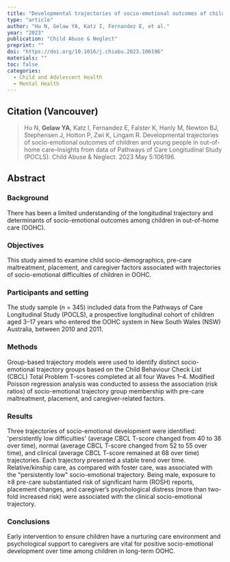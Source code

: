 ```yaml
---
title: "Developmental trajectories of socio-emotional outcomes of children and young people in out-of-home care–Insights from data of Pathways of Care Longitudinal Study (POCLS)"
type: "article"
author: "Hu N, Gelaw YA, Katz I, Fernandez E, et al."
year: "2023"
publication: "Child Abuse & Neglect"
preprint: ""
doi: "https://doi.org/10.1016/j.chiabu.2023.106196"
materials: ""
toc: false
categories:
  - Child and Adolescent Health
  - Mental Health
---
```


## Citation (Vancouver)

> Hu N, **Gelaw YA**, Katz I, Fernandez E, Falster K, Hanly M, Newton BJ, Stephensen J, Hotton P, Zwi K, Lingam R. Developmental trajectories of socio-emotional outcomes of children and young people in out-of-home care--Insights from data of Pathways of Care Longitudinal Study (POCLS). Child Abuse & Neglect. 2023 May 5:106196.

## Abstract

### Background

There has been a limited understanding of the longitudinal trajectory and determinants of socio-emotional outcomes among children in out-of-home care (OOHC).

### Objectives

This study aimed to examine child socio-demographics, pre-care maltreatment, placement, and caregiver factors associated with trajectories of socio-emotional difficulties of children in OOHC.

### Participants and setting

The study sample (*n* = 345) included data from the Pathways of Care Longitudinal Study (POCLS), a prospective longitudinal cohort of children aged 3--17 years who entered the OOHC system in New South Wales (NSW) Australia, between 2010 and 2011.

### Methods

Group-based trajectory models were used to identify distinct socio-emotional trajectory groups based on the Child Behaviour Check List (CBCL) Total Problem T-scores completed at all four Waves 1--4. Modified Poisson regression analysis was conducted to assess the association (risk ratios) of socio-emotional trajectory group membership with pre-care maltreatment, placement, and caregiver-related factors.

### Results

Three trajectories of socio-emotional development were identified: \'persistently low difficulties\' (average CBCL T-score changed from 40 to 38 over time), normal (average CBCL T-score changed from 52 to 55 over time), and clinical (average CBCL T-score remained at 68 over time) trajectories. Each trajectory presented a stable trend over time. Relative/kinship care, as compared with foster care, was associated with the \"persistently low\" socio-emotional trajectory. Being male, exposure to ≥8 pre-care substantiated risk of significant harm (ROSH) reports, placement changes, and caregiver's psychological distress (more than two-fold increased risk) were associated with the clinical socio-emotional trajectory.

### Conclusions

Early intervention to ensure children have a nurturing care environment and psychological support to caregivers are vital for positive socio-emotional development over time among children in long-term OOHC.
